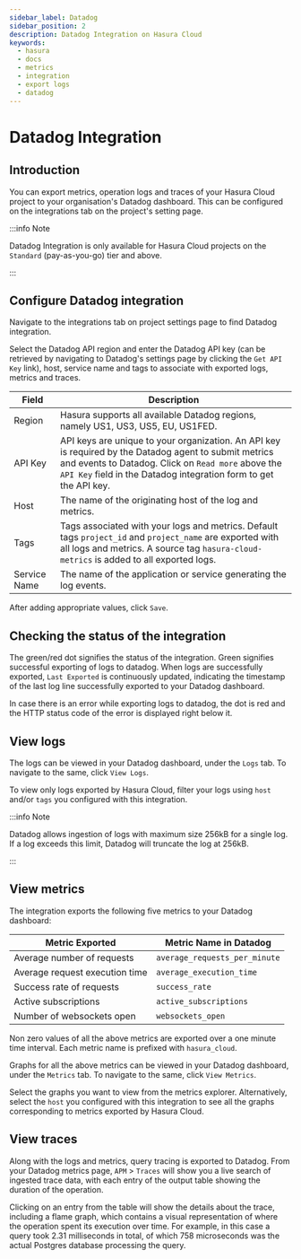 ```yaml
---
sidebar_label: Datadog
sidebar_position: 2
description: Datadog Integration on Hasura Cloud
keywords:
  - hasura
  - docs
  - metrics
  - integration
  - export logs
  - datadog
---
```



# Datadog Integration

## Introduction

You can export metrics, operation logs and traces of your Hasura Cloud project to your organisation's Datadog dashboard. This can be configured on the integrations tab on the project's setting page.

:::info Note

Datadog Integration is only available for Hasura Cloud projects on the `Standard` (pay-as-you-go) tier and above.

:::

## Configure Datadog integration

Navigate to the integrations tab on project settings page to find Datadog integration.

<Thumbnail
  src="/img/graphql/cloud/metrics/integrate-datadog.png"
  alt="Configure Datadog Integration"
  width="1146px"
/>

Select the Datadog API region and enter the Datadog API key (can be retrieved by navigating to Datadog's settings page by clicking the `Get API Key` link), host, service name and tags to associate with exported logs, metrics and traces.

| Field        | Description                                                                                                                                                                                                                                                                                                                                  |
|--------------|----------------------------------------------------------------------------------------------------------------------------------------------------------------------------------------------------------------------------------------------------------------------------------------------------------------------------------------------|
| Region       | Hasura supports all available Datadog regions, namely US1, US3, US5, EU, US1FED.                                                                                                                                                                                                                                   |
| API Key      | API keys are unique to your organization. An API key is required by the Datadog agent to submit metrics and events to Datadog. Click on `Read more` above the `API Key` field in the Datadog integration form to get the API key.|
| Host         | The name of the originating host of the log and metrics.                                                                                                                                                                                                                                                                                     |
| Tags         | Tags associated with your logs and metrics. Default tags `project_id` and `project_name` are exported with all logs and metrics. A source tag `hasura-cloud-metrics` is added to all exported logs.                                                                                                                                          |
| Service Name | The name of the application or service generating the log events.                                                                                                                                                                                                                                                                            |

<Thumbnail
  src="/img/graphql/cloud/metrics/configure-datadog.png"
  alt="Configure Datadog Integration"
  width="500px"
/>

After adding appropriate values, click `Save`.

## Checking the status of the integration

The green/red dot signifies the status of the integration. Green signifies successful exporting of logs to datadog. When logs are successfully exported, `Last Exported` is continuously updated, indicating the timestamp of the last log line successfully exported to your Datadog dashboard.

<Thumbnail
  src="/img/graphql/cloud/metrics/configure-datadog-done.png"
  alt="Datadog Integration successfully configured"
  width="1146px"
/>

In case there is an error while exporting logs to datadog, the dot is red and the HTTP status code of the error is displayed right below it.

<Thumbnail
  src="/img/graphql/cloud/metrics/configure-datadog-fail.png"
  alt="Datadog Integration successfully configured"
  width="1146px"
/>

## View logs

The logs can be viewed in your Datadog dashboard, under the `Logs` tab. To navigate to the same, click `View Logs`.

<Thumbnail
  src="/img/graphql/cloud/metrics/datadog-view-logs.png"
  alt="Datadog Integration successfully configured"
  width="1146px"
/>

<Thumbnail
  src="/img/graphql/cloud/metrics/datadog-logs.png"
  alt="Logs successfully exported to Datadog"
  width="1146px"
/>

To view only logs exported by Hasura Cloud, filter your logs using `host` and/or `tags` you configured with this integration.

:::info Note

Datadog allows ingestion of logs with maximum size 256kB for a single log. If a log exceeds this limit, Datadog will truncate the log at 256kB.

:::

## View metrics

The integration exports the following five metrics to your Datadog dashboard:

| Metric Exported                | Metric Name in Datadog        |
|--------------------------------|-------------------------------|
| Average number of requests     | `average_requests_per_minute` |
| Average request execution time | `average_execution_time`      |
| Success rate of requests       | `success_rate`                |
| Active subscriptions           | `active_subscriptions`        |
| Number of websockets open      | `websockets_open`             |

Non zero values of all the above metrics are exported over a one minute time interval. Each metric name is prefixed with `hasura_cloud`.

Graphs for all the above metrics can be viewed in your Datadog dashboard, under the `Metrics` tab. To navigate to the same, click `View Metrics`.

<Thumbnail
  src="/img/graphql/cloud/metrics/datadog-view-metrics.png"
  alt="Datadog Integration successfully configured"
  width="1146px"
/>

Select the graphs you want to view from the metrics explorer. Alternatively, select the `host` you configured with this integration to see all the graphs corresponding to metrics exported by Hasura Cloud.

<Thumbnail
  src="/img/graphql/cloud/metrics/datadog-metrics.png"
  alt="Metrics successfully exported to Datadog"
  width="1146px"
/>

## View traces

Along with the logs and metrics, query tracing is exported to Datadog. From your Datadog metrics page, `APM` > `Traces` will show you a live search of ingested trace data, with each entry of the output table showing the duration of the operation.

Clicking on an entry from the table will show the details about the trace, including a flame graph, which contains a visual representation of where the operation spent its execution over time. For example, in this case a query took 2.31 milliseconds in total, of which 758 microseconds was the actual Postgres database processing the query.

<Thumbnail
  src="/img/graphql/cloud/metrics/datadog-trace-flame-graph.png"
  alt="Flame graph for a trace entry in Datadog"
  width="1146px"
/>

